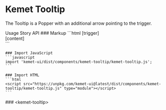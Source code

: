
<Meta of={stories} />

# Kemet Tooltip

The Tooltip is a Popper with an additional arrow pointing to the trigger.

<kemet-tabs divider panel-effect="stacked">
  <kemet-tab slot="tab">Usage</kemet-tab>
  <kemet-tab slot="tab">Story</kemet-tab>
  <kemet-tab slot="tab">API</kemet-tab>
  <kemet-tab-panel slot="panel">
    ### Markup
    ```html
    <kemet-tooltip>
      <kemet-button slot="trigger">[trigger]</kemet-button>
      <div slot="content">[content]</div>
    </kemet-tooltip>
    ```

    ### Import JavaScript
    ```javascript
    import 'kemet-ui/dist/components/kemet-tooltip/kemet-tooltip.js';
    ```

    ### Import HTML
    ```html
    <script src="https://unpkg.com/kemet-ui@latest/dist/components/kemet-tooltip/kemet-tooltip.js" type="module"></script>
    ```
  </kemet-tab-panel>
  <kemet-tab-panel slot="panel">
    <Canvas of={stories.Standard}  />
    <Controls of={stories.Standard} />
  </kemet-tab-panel>
  <kemet-tab-panel slot="panel">
    ### &lt;kemet-tooltip&gt;
    <ArgTypes of="kemet-tooltip" />
  </kemet-tab-panel>
</kemet-tabs>
